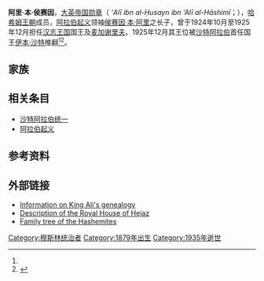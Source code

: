 {{Infobox royalty
| name            =阿里·本·侯赛因
|succession        =[[汉志王国#历代国王|汉志国王]]
| image           =Ali of Hejaz.jpg
| reign           =1924年10月3日－1925年12月19日
| predecessor     =[[侯赛因·本·阿里|侯赛因·本·阿里]]
| successor       = 无<br>''君主被废除''<br>[[伊本·沙特|伊本·沙特]]（接管汉志国王）
| succession2 =  [[麦加谢里夫|麦加谢里夫]]
| reign2     = 1924年－1925年
| predecessor2  = [[侯赛因·本·阿里|侯赛因·本·阿里]]
| successor2     = 无<br>''谢里夫被废除''
| spouse         =纳菲莎·哈努姆
| issue           ={{link-ar|阿布迪亚·宾特·阿里|عابدية بنت علي|阿布迪亚公主}}<br>[[阿麗雅·本·阿里|伊拉克的阿利娅王后]]<br>[[阿布杜勒·伊拉|阿布杜勒王子]]<br>{{link-ar|巴迪亚·宾特·阿里|بديعة بنت علي بن حسين|巴迪亚公主}}<br>{{link-ar|贾利拉·宾特·阿里|جليلة بنت علي بن حسين|贾利拉公主}}
| house        =[[哈希姆家族|哈希姆家族]]
| father          =[[侯赛因·本·阿里|侯赛因·本·阿里]]
| mother          =阿布迪亚·本·阿卜杜拉
| birth_date   = 1879年
| birth_place  = {{Flagicon image|Flag of the Ottoman Empire (1844–1922).svg|size=22px}} [[奥斯曼帝国|奥斯曼帝国]]{{le|汉志州|Hejaz Vilayet}}[[麦加|麦加]]
| death_date = {{Death date and age|1935|2|13|1879}}
| death_place  = {{Flagicon image|Flag of Iraq (1924–1959).svg|size=22px}} [[伊拉克王国|伊拉克王国]][[巴格达|巴格达]]
| place of burial = {{le|阿宰米耶|Adhamiyah}}皇家陵墓
| religion        = [[伊斯兰教逊尼派|伊斯兰教逊尼派]]<ref name="1R">[http://findarticles.com/p/articles/mi_hb6511/is_2_49/ai_n29160130/ IRAQ – Resurgence In The Shiite World – Part 8 – Jordan & The Hashemite Factors] APS Diplomat Redrawing the Islamic Map, 2005-02-14</ref>
}}
'''阿里·本·侯赛因'''，[[大英帝国勋章|大英帝国勋章]]（{{lang-ar|علي بن الحسين بن علي الهاشمي}} ''‘Alī ibn al-Ḥusayn ibn ‘Alī al-Hāshimī''；{{bd|1879年||1935年|2月13日|}}），[[哈希姆王朝|哈希姆王朝]]成员，[[阿拉伯起义|阿拉伯起义]]领袖[[侯赛因·本·阿里|侯赛因·本·阿里]]之长子，曾于1924年10月至1925年12月担任[[汉志王国|汉志王国]]国王及[[麦加|麦加]][[谢里夫|谢里夫]]。1925年12月其王位被[[沙特阿拉伯|沙特阿拉伯]]首任国王[[伊本·沙特|伊本·沙特]]推翻<ref name="1R"/><ref>{{Cite web |url=http://www.royalark.net/Arabia/hijaz1.htm |title=Royal Ark |access-date=2016-09-15 |archive-date=2017-02-22 |archive-url=https://web.archive.org/web/20170222083849/http://www.royalark.net/Arabia/hijaz1.htm |dead-url=no }}</ref>。

==家族==
{{哈希姆家族}}

==相关条目==
*[[沙特阿拉伯统一|沙特阿拉伯统一]]
*[[阿拉伯起义|阿拉伯起义]]

==参考资料==
{{reflist}}

==外部链接==
*[http://freepages.genealogy.rootsweb.com/~royalty/islamic/i94.html#I94 Information on King Ali's genealogy] {{Wayback|url=http://freepages.genealogy.rootsweb.com/~royalty/islamic/i94.html#I94 |date=20050924211403 }}
*[http://www.4dw.net/royalark/Arabia/hijaz1.htm Description of the Royal House of Hejaz] {{Wayback|url=http://www.4dw.net/royalark/Arabia/hijaz1.htm |date=20080501041504 }}
*[https://web.archive.org/web/20190406191800/http://www.kinghussein.gov.jo/rfamily_immediate.html Family tree of the Hashemites]
{{DEFAULTSORT:Ali of hejaz}}
[[Category:穆斯林统治者|Category:穆斯林统治者]]
[[Category:1879年出生|Category:1879年出生]]
[[Category:1935年逝世|Category:1935年逝世]]